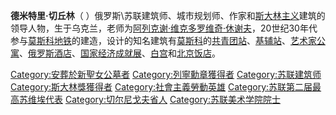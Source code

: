 {{Unreferenced|time=2020-10-28T09:37:21+00:00}}
'''德米特里·切丘林'''（{{lang-ru|Дми́трий Никола́евич Чечу́лин}}  {{bd|1901年|8月9日|1981年|10月29日}}）俄罗斯\苏联建筑师、城市规划师、作家和[[斯大林主义|斯大林主义]]建筑的领导人物，生于乌克兰，老师为[[阿列克谢·维克多罗维奇·休谢夫|阿列克谢·维克多罗维奇·休谢夫]]，20世纪30年代参与[[莫斯科地铁|莫斯科地铁]]的建造，设计的知名建筑有[[莫斯科|莫斯科]]的[[共青团站_(索科利尼基线)|共青团站]]、[[基辅站_(菲利线)|基辅站]]、[[艺术家公寓|艺术家公寓]]、[[俄罗斯酒店|俄罗斯酒店]]、[[国家经济成就展|国家经济成就展]]、[[白宫_(莫斯科)|白宫]]和[[北京饭店_(莫斯科)|北京饭店]]。

[[Category:安葬於新聖女公墓者|Category:安葬於新聖女公墓者]]
[[Category:列寧勳章獲得者|Category:列寧勳章獲得者]]
[[Category:苏联建筑师|Category:苏联建筑师]]
[[Category:斯大林獎獲得者|Category:斯大林獎獲得者]]
[[Category:社會主義勞動英雄|Category:社會主義勞動英雄]]
[[Category:苏联第二届最高苏维埃代表|Category:苏联第二届最高苏维埃代表]]
[[Category:切尔尼戈夫省人|Category:切尔尼戈夫省人]]
[[Category:苏联美术学院院士|Category:苏联美术学院院士]]
